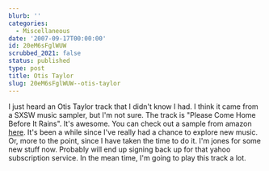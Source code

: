 ```yaml
---
blurb: ''
categories:
  - Miscellaneous
date: '2007-09-17T00:00:00'
id: 20eM6sFglWUW
scrubbed_2021: false
status: published
type: post
title: Otis Taylor
slug: 20eM6sFglWUW--otis-taylor
---
```


I just heard an Otis Taylor track that I didn't know I had. I think
it came from a SXSW music sampler, but I'm not sure. The track is
"Please Come Home Before It Rains". It's awesome. You can check out
a sample from amazon
[here](http://www.amazon.com/gp/music/wma-pop-up/B0001XAJTI001001/ref=mu_sam_wma_001_001/002-7137960-9375224).
It's been a while since I've really had a chance to explore new
music. Or, more to the point, since I have taken the time to do it.
I'm jones for some new stuff now. Probably will end up signing back
up for that yahoo subscription service. In the mean time, I'm going
to play this track a lot.
